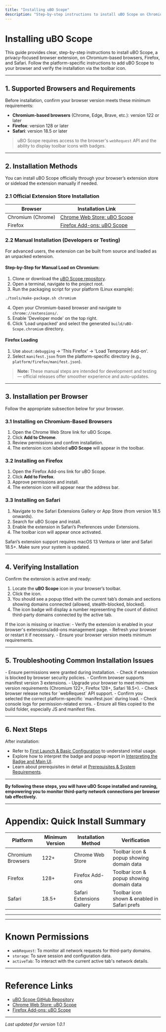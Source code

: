 ```yaml
---
title: "Installing uBO Scope"
description: "Step-by-step instructions to install uBO Scope on Chromium, Firefox, or Safari browsers. Includes official links to extension stores, highlights per-browser considerations, and verifies successful installation by checking the toolbar icon."
---
```


# Installing uBO Scope

This guide provides clear, step-by-step instructions to install uBO Scope, a privacy-focused browser extension, on Chromium-based browsers, Firefox, and Safari. Follow the platform-specific instructions to add uBO Scope to your browser and verify the installation via the toolbar icon.

---

## 1. Supported Browsers and Requirements

Before installation, confirm your browser version meets these minimum requirements:

- **Chromium-based browsers** (Chrome, Edge, Brave, etc.): version 122 or later
- **Firefox**: version 128 or later
- **Safari**: version 18.5 or later

> uBO Scope requires access to the browser's `webRequest` API and the ability to display toolbar icons with badges.

---

## 2. Installation Methods

You can install uBO Scope officially through your browser’s extension store or sideload the extension manually if needed.

### 2.1 Official Extension Store Installation

| Browser          | Installation Link                                                                              |
|------------------|-----------------------------------------------------------------------------------------------|
| Chromium (Chrome) | [Chrome Web Store: uBO Scope](https://chromewebstore.google.com/detail/ubo-scope/bbdpgcaljkaaigfcomhidmneffjjjfgp) |
| Firefox          | [Firefox Add-ons: uBO Scope](https://addons.mozilla.org/firefox/addon/ubo-scope/)              |

### 2.2 Manual Installation (Developers or Testing)

For advanced users, the extension can be built from source and loaded as an unpacked extension.

#### Step-by-Step for Manual Load on Chromium:

1. Clone or download the [uBO Scope repository](https://github.com/gorhill/uBO-Scope).
2. Open a terminal, navigate to the project root.
3. Run the packaging script for your platform (Linux example):

```bash
./tools/make-package.sh chromium
```

4. Open your Chromium-based browser and navigate to `chrome://extensions/`.
5. Enable 'Developer mode' on the top right.
6. Click 'Load unpacked' and select the generated `build/uBO-Scope.chromium` directory.

#### Firefox Loading

1. Use `about:debugging` → 'This Firefox' → 'Load Temporary Add-on'.
2. Select `manifest.json` from the platform-specific directory (e.g., `platform/firefox/manifest.json`).

> **Note:** These manual steps are intended for development and testing — official releases offer smoother experience and auto-updates.

---

## 3. Installation per Browser

Follow the appropriate subsection below for your browser.

### 3.1 Installing on Chromium-Based Browsers

1. Open the Chrome Web Store link for uBO Scope.
2. Click **Add to Chrome**.
3. Review permissions and confirm installation.
4. The extension icon labeled **uBO Scope** will appear in the toolbar.

### 3.2 Installing on Firefox

1. Open the Firefox Add-ons link for uBO Scope.
2. Click **Add to Firefox**.
3. Approve permissions and install.
4. The extension icon will appear near the address bar.

### 3.3 Installing on Safari

1. Navigate to the Safari Extensions Gallery or App Store (from version 18.5 onwards).
2. Search for uBO Scope and install.
3. Enable the extension in Safari’s Preferences under Extensions.
4. The toolbar icon will appear once activated.

<Tip>
Safari’s extension support requires macOS 13 Ventura or later and Safari 18.5+. Make sure your system is updated.
</Tip>

---

## 4. Verifying Installation

Confirm the extension is active and ready:

1. Locate the **uBO Scope** icon in your browser’s toolbar.
2. Click the icon.
3. You should see a popup titled with the current tab’s domain and sections showing domains connected (allowed, stealth-blocked, blocked).
4. The icon badge will display a number representing the count of distinct third-party domains connected by the active tab.

<Check>
If the icon is missing or inactive:
- Verify the extension is enabled in your browser's extensions/add-ons management page.
- Refresh your browser or restart it if necessary.
- Ensure your browser version meets minimum requirements.
</Check>

---

## 5. Troubleshooting Common Installation Issues

<AccordionGroup title="Troubleshooting Installation Problems">
<Accordion title="Extension Icon Does Not Appear">
- Ensure permissions were granted during installation.
- Check if extension is blocked by browser security policies.
- Confirm browser supports manifest version 3 extensions.
</Accordion>

<Accordion title="Browser Not Supported or Version Too Low">
- Upgrade your browser to meet minimum version requirements (Chromium 122+, Firefox 128+, Safari 18.5+).
- Check browser release notes for `webRequest` API support.
</Accordion>

<Accordion title="Manual Installation Fails in Developer Mode">
- Confirm you selected the correct platform-specific `manifest.json` during load.
- Check console logs for permission-related errors.
- Ensure all files copied to the build folder, especially JS and manifest files.
</Accordion>
</AccordionGroup>

---

## 6. Next Steps

After installation:

- Refer to [First Launch & Basic Configuration](./initial-configuration.md) to understand initial usage.
- Explore how to interpret the badge and popup report in [Interpreting the Badge and Main UI](../../guides/getting-started/first-run.md).
- Learn about prerequisites in detail at [Prerequisites & System Requirements](../installation-basics/prerequisites-system-requirements.md).

---

**By following these steps, you will have uBO Scope installed and running, empowering you to monitor third-party network connections per browser tab effectively.**


---

# Appendix: Quick Install Summary

| Platform          | Minimum Version | Installation Method      | Verification
|-------------------|-----------------|--------------------------|-------------------------------|
| Chromium Browsers  | 122+            | Chrome Web Store         | Toolbar icon & popup showing domain data |
| Firefox           | 128+            | Firefox Add-ons          | Toolbar icon & popup showing domain data |
| Safari            | 18.5+           | Safari Extensions Gallery| Toolbar icon shown & enabled in Safari prefs |

---


---

# Known Permissions

- `webRequest`: To monitor all network requests for third-party domains.
- `storage`: To save session and configuration data.
- `activeTab`: To interact with the current active tab's network details.


---

# Reference Links
- [uBO Scope GitHub Repository](https://github.com/gorhill/uBO-Scope)
- [Chrome Web Store: uBO Scope](https://chromewebstore.google.com/detail/ubo-scope/bbdpgcaljkaaigfcomhidmneffjjjfgp)
- [Firefox Add-ons: uBO Scope](https://addons.mozilla.org/firefox/addon/ubo-scope/)



---

_Last updated for version 1.0.1_





